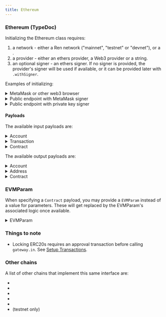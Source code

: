 ```yaml
---
title: Ethereum
---
```



<DocTag type={DocType.Reference} />

### Ethereum <TypeDoc name="Ethereum">(TypeDoc)</TypeDoc>

Initializing the Ethereum class requires:

1. a network - either a Ren network ("mainnet", "testnet" or "devnet"), or a <TypeDoc name="EVMmNetworkConfig" />.
2. a provider - either an ethers provider, a Web3 provider or a string.
3. an optional signer - an ethers signer. If no signer is provided, the provider's signer will be used if available, or it can be provided later with `.withSigner`.

Examples of initializing:

<details><summary>MetaMask or other web3 browser</summary>

After calling `eth_requestAccounts`, you can then pass `window.ethereum` directly to the Ethereum class:

```ts
await window.ethereum.request({ method: "eth_requestAccounts" });

new Ethereum({
    network: "testnet",
    provider: window.ethereum,
});
```

If you are using TypeScript, you can add this anywhere in your code to avoid getting an type error when accessing `window.ethereum`.

```ts
declare global {
    interface Window {
        ethereum: any;
    }
}
```

Because the Ethereum constructor is synchronous, it won't immediately check that the provider is connected to the right network. In a front-end dApp, you should check the network by doing:

```ts
const { chainId } = await provider.getNetwork();
if (chainId !== parseInt(ethereum.network.network.chainId)) {
    throw new Error(
        `Wrong network - please change to ${ethereum.network.network.chainName}`
    );
}
```

</details>

<details><summary>Public endpoint with MetaMask signer</summary>

```ts
new Ethereum({
    network: "mainnet",
    provider: "https://cloudflare-eth.com",
});

await window.ethereum.request({ method: "eth_requestAccounts" });
const web3Provider = new ethers.providers.Web3Provider(
    (window as any).ethereum
);
chain.withSigner(web3Provider.getSigner());
```

</details>

<details><summary>Public endpoint with private key signer</summary>

```ts
import { Wallet } from "ethers";

new Ethereum({
    network: "mainnet",
    provider: "https://cloudflare-eth.com",
    signer: Wallet.fromMnemonic(
        "apple bank cargo ...",
    );
});
```

</details>

#### Payloads

The available input payloads are:

<details><summary>Account</summary>

<TypeDoc name="Ethereum.Account">ethereum.Account</TypeDoc> allows you to specify
the user's connected address as the origin of assets to be burnt or locked.

```tsx
renJS.gateway({
    asset: "BTC",
    from: ethereum.Account({ amount: "0.1", convertUnit: true }),
    ...
})
```

Required parameters:

-   `amount` - the asset amount to lock or burn

Optional parameters:

-   `convertUnit` - convert the `amount` to the chain's smallest unit.
-   `account` - specify the account that the user should have connected when they submit.

You can specify a specific account by providing an `account` field in the options - this account should be connected when the user is prompted to submit the transaction.

</details>

<details><summary>Transaction</summary>

<TypeDoc name="Ethereum.Transaction">ethereum.Transaction</TypeDoc> allows you to
specify a specific Ethereum transaction, instead of watching for deposits to the
gateway address. Note that the recipient address of the transaction should still
match the gateway address generated from the to-chain's parameters.

The transaction should be of type <code>Partial<<TypeDoc name="ChainTransaction" />></code>, with at least one of the `txid` or `txidFormatted` is defined.

```tsx
renJS.gateway({
    asset: "BTC",
    from: ethereum.Transaction({
      // The transaction's hash in the usual Ethereum hex encoding.
      txidFormatted: "0xa1075db55d416d3ca199f55b6084e2115b9345e16c5cf302fc80e9d5fbf5d48d",
      // The transaction's hash in URL-base64 encoding.
      txid: "oQddtV1BbTyhmfVbYITiEVuTReFsXPMC_IDp1fv11I0",
    }),
    ...
})
```

</details>

<details><summary>Contract</summary>

<TypeDoc name="Ethereum.Contract">ethereum.Contract</TypeDoc> allows you to specify
a call to a contract as the input transaction. The contract call should make a call
to `burn` or `lock` on a Ren Gateway contract.

```tsx
renJS.gateway({
    asset: "BTC",
    from: ethereum.Contract({
      to: "0x1234",
      method: "testBurnFunction",
      withRenParams: false,
      params: {
        {
            name: "message",
            type: "string",
            value: "Hello world.",
        },
      },
    }),
    ...
})
```

`withRenParams` should be false for inputs - see the output Contract payload for details.

</details>

The available output payloads are:

<details><summary>Account</summary>

<TypeDoc name="Ethereum.Account">ethereum.Account</TypeDoc> allows you to specify
the user's account as the recipient of the minted or released funds.

```tsx
renJS.gateway({
    asset: "BTC",
    ...
    to: ethereum.Account(),
})
```

Optional parameters:

-   `account` - specify the account that the user should have connected when they submit.
-   `anyoneCanSubmit` - by default, only the specified account can submit the output transaction. Set `anyoneCanSubmit` to `true` to allow anyone to submit the transaction for the user.

</details>

<details><summary>Address</summary>

<TypeDoc name="Ethereum.Address">ethereum.Address</TypeDoc> allows you to specify
an Ethereum address for receiving the minted/released funds.

```tsx
renJS.gateway({
    asset: "BTC",
    ...
    to: ethereum.Address("0x1234..."),
})
```

</details>

<details><summary>Contract</summary>

<TypeDoc name="Ethereum.Contract">ethereum.Contract</TypeDoc> allows you to specify
a call to a contract as the output transaction. The contract call should make a call
to `mint` or `release` on a Ren Gateway contract.

```tsx
renJS.gateway({
    asset: "BTC",
    from: ethereum.Contract({
      to: "0x1234...",
      method: "testMintFunction",
      withRenParams: true,
      params: {
        {
            name: "message",
            type: "string",
            value: "Hello world.",
        },
      },
    }),
    ...
})
```

`withRenParams` should be set to true if the contract function expected the Ren params `amount`, `nHash` and `signature` as its last three parameters.

It adds the following three parameters to the contract call:

<details><summary>Ren Params</summary>

```tsx
{
    name: "amount",
    type: "uint256",
    value: EVMParam.EVM_AMOUNT,
    notInPayload: true,
    renParam: true,
},
{
    name: "nHash",
    type: "bytes32",
    value: EVMParam.EVM_NHASH,
    notInPayload: true,
    renParam: true,
},
{
    name: "signature",
    type: "bytes",
    value: EVMParam.EVM_SIGNATURE,
    notInPayload: true,
    renParam: true,
},
```

See [EVMParam](#evmparam) below.

</details>

</details>

### EVMParam

When specifying a `Contract` payload, you may provide a `EVMParam` instead of a value for parameters. These will get replaced by the EVMParam's associated logic once available.

<details><summary>EVMParam</summary>

<Enumerate title={"EMVParam"}>
    <p><TypeDoc name="EVMParam.EVM_INPUT_TYPE">EVM_INPUT_TYPE</TypeDoc> - whether the input is a "lock" or a "burn"</p>
    <p><TypeDoc name="EVMParam.EVM_OUTPUT_TYPE">EVM_OUTPUT_TYPE</TypeDoc> - whether the output is a "mint" or a "release"</p>
    <p><TypeDoc name="EVMParam.EVM_TRANSACTION_TYPE">EVM_TRANSACTION_TYPE</TypeDoc> - whether the transaction is a "setup", "mint", "burn", "lock" or "release</p>
    <p><TypeDoc name="EVMParam.EVM_TOKEN_ADDRESS">EVM_TOKEN_ADDRESS</TypeDoc> - the address of the token being transferred - either the ren-asset or the lock-asset</p>
    <p><TypeDoc name="EVMParam.EVM_TOKEN_DECIMALS">EVM_TOKEN_DECIMALS</TypeDoc> - the decimals of the token</p>
    <p><TypeDoc name="EVMParam.EVM_GATEWAY_IS_DEPOSIT_ASSET">EVM_GATEWAY_IS_DEPOSIT_ASSET</TypeDoc> - whether the funds need to be transferred to a gateway address using TransferWithLog</p>
    <p><TypeDoc name="EVMParam.EVM_GATEWAY_DEPOSIT_ADDRESS">EVM_GATEWAY_DEPOSIT_ADDRESS</TypeDoc> - the gateway address for native assets (e.g. ETH)</p>
    <p><TypeDoc name="EVMParam.EVM_TRANSFER_WITH_LOG_CONTRACT">EVM_TRANSFER_WITH_LOG_CONTRACT</TypeDoc> - the address of the TransferWithLog contract</p>
    <p><TypeDoc name="EVMParam.EVM_ACCOUNT">EVM_ACCOUNT</TypeDoc> - the connected account</p>
    <p><TypeDoc name="EVMParam.EVM_ACCOUNT_IS_CONTRACT">EVM_ACCOUNT_IS_CONTRACT</TypeDoc> - whether the account has code deployed to it</p>
    <p><TypeDoc name="EVMParam.EVM_GATEWAY">EVM_GATEWAY</TypeDoc> - the address of the relevant gateway</p>
    <p><TypeDoc name="EVMParam.EVM_ASSET">EVM_ASSET</TypeDoc> - the asset being transacted</p>
    <p><TypeDoc name="EVMParam.EVM_AMOUNT">EVM_AMOUNT</TypeDoc> - the amount signed by RenVM (mints and releases)</p>
    <p><TypeDoc name="EVMParam.EVM_NHASH">EVM_NHASH</TypeDoc> - the RenVM transaction's nHash</p>
    <p><TypeDoc name="EVMParam.EVM_PHASH">EVM_PHASH</TypeDoc> - the RenVM transaction's pHash</p>
    <p><TypeDoc name="EVMParam.EVM_SIGNATURE">EVM_SIGNATURE</TypeDoc> - the signature generated by RenVM (mints and releases)</p>
    <p><TypeDoc name="EVMParam.EVM_SIGNATURE_R">EVM_SIGNATURE_R</TypeDoc> - the `r` component of the signature</p>
    <p><TypeDoc name="EVMParam.EVM_SIGNATURE_S">EVM_SIGNATURE_S</TypeDoc> - the `s` component of the signature</p>
    <p><TypeDoc name="EVMParam.EVM_SIGNATURE_V">EVM_SIGNATURE_V</TypeDoc> - the `v` component of the signature</p>
    <p><TypeDoc name="EVMParam.EVM_TO_CHAIN">EVM_TO_CHAIN</TypeDoc> - the target chain</p>
    <p><TypeDoc name="EVMParam.EVM_TO_ADDRESS">EVM_TO_ADDRESS</TypeDoc> - the target recipient</p>
    <p><TypeDoc name="EVMParam.EVM_TO_ADDRESS_BYTES">EVM_TO_ADDRESS_BYTES</TypeDoc> - the target recipient, decoded into bytes</p>
    <p><TypeDoc name="EVMParam.EVM_TO_PAYLOAD">EVM_TO_PAYLOAD</TypeDoc> - the target paylaod</p>

</Enumerate>

</details>

### Things to note

-   Locking ERC20s requires an approval transaction before calling `gateway.in`. See [Setup Transactions](../setupTxs).

### Other chains

A list of other chains that implement this same interface are:

-   <TypeDoc name="BinanceSmartChain" />
-   <TypeDoc name="Polygon" />
-   <TypeDoc name="Fantom" />
-   <TypeDoc name="Arbitrum" />
-   <TypeDoc name="Avalanche" />
-   <TypeDoc name="Goerli" /> (testnet only)
